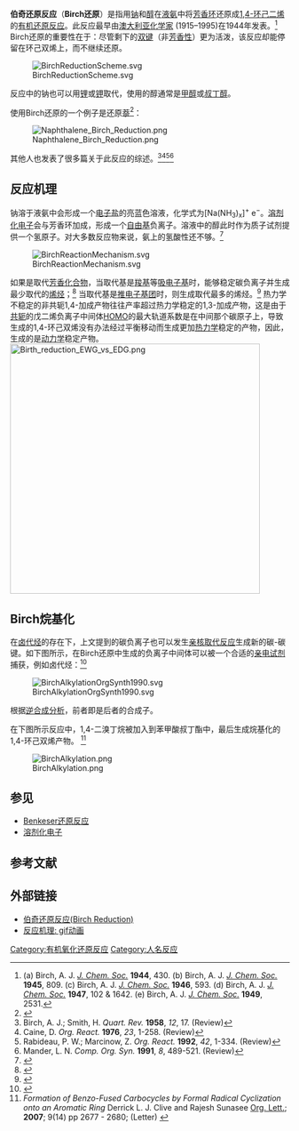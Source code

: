 '''伯奇还原反应'''（'''Birch还原'''）是指用[[钠|钠]]和[[醇|醇]]在[[氨|液氨]]中将[[芳香环|芳香环]]还原成[[1,4-环己二烯|1,4-环己二烯]]的[[有机还原反应|有机还原反应]]。此反应最早由[[澳大利亚|澳大利亚]][[化学家|化学家]]{{le|Arthur John Birch|Arthur John Birch}} (1915–1995)在1944年发表。<ref>(a) Birch, A. J. ''[[J._Chem._Soc.|J. Chem. Soc.]]'' '''1944''', 430. (b) Birch, A. J. ''[[J._Chem._Soc.|J. Chem. Soc.]]'' '''1945''', 809. (c) Birch, A. J. ''[[J._Chem._Soc.|J. Chem. Soc.]]'' '''1946''', 593. (d) Birch, A. J. ''[[J._Chem._Soc.|J. Chem. Soc.]]'' '''1947''', 102 & 1642. (e) Birch, A. J. ''[[J._Chem._Soc.|J. Chem. Soc.]]'' '''1949''', 2531.</ref> Birch还原的重要性在于：尽管剩下的[[双键|双键]]（非[[芳香性|芳香性]]）更为活泼，该反应却能停留在环己双烯上，而不继续还原。 

[[File:BirchReductionScheme.svg|center]]

反应中的钠也可以用[[锂|锂]]或[[钾|钾]]取代，使用的醇通常是[[甲醇|甲醇]]或[[叔丁醇|叔丁醇]]。

使用Birch还原的一个例子是还原[[萘|萘]]<ref>{{cite journal|author=Vogel, E.; Klug, W.; Breuer, A.|year=1974|title=1,6-Methano-10-annulene|journal=[[Organic_Syntheses|Organic Syntheses]]|volume=54|pages=11|url=http://www.orgsyn.org/orgsyn/prep.asp?prep=cv6p0731|access-date=2008-04-24|archive-url=https://web.archive.org/web/20120728090936/http://www.orgsyn.org/orgsyn/prep.asp?prep=cv6p0731|archive-date=2012-07-28|dead-url=yes}}</ref>：

[[File:Naphthalene_Birch_Reduction.png|center]]

其他人也发表了很多篇关于此反应的综述。<ref>Birch, A. J.; Smith, H. ''Quart. Rev.'' '''1958''', ''12'', 17. (Review)</ref><ref>Caine, D. ''Org. React.'' '''1976''', ''23'', 1-258. (Review)</ref><ref>Rabideau, P. W.; Marcinow, Z. ''Org. React.'' '''1992''', ''42'', 1-334. (Review)</ref><ref>Mander, L. N. ''Comp. Org. Syn.'' '''1991''', ''8'', 489-521. (Review)</ref>

== 反应机理 ==
钠溶于液氨中会形成一个[[电子盐|电子盐]]的亮蓝色溶液，化学式为[Na(NH<sub>3</sub>)<sub>x</sub>]<sup>+</sup> e<sup>−</sup>。[[溶剂化电子|溶剂化电子]]会与芳香环加成，形成一个[[自由基|自由基]]负离子。溶液中的醇此时作为质子试剂提供一个氢原子。对大多数反应物来说，氨上的氢酸性还不够。<ref>{{cite book | last=March |first = Jerry |coauthors =  | 
title=Advanced Organic Chemistry, Reactions, Mechanisms and Structure | url=https://archive.org/details/advancedorganicc0000marc |edition = third Edition |publisher= John Wiley & Sons | year=1985 | isbn=0-471-85472-7}}</ref>
 
[[File:BirchReactionMechanism.svg|center]]

如果是取代[[芳香环|芳香化合物]]，当取代基是[[羧基|羧基]]等[[吸电子基|吸电子基]]时，能够稳定碳负离子并生成最少取代的[[烯烃|烯烃]]；<ref>{{cite journal|author=Kuehne, M. E.; Lambert, B. F.|year=1963|title=1,4-Dihydrobenzoic acid|journal=[[Organic_Syntheses|Organic Syntheses]]|volume=43|pages=22|url=http://www.orgsyn.org/orgsyn/prep.asp?prep=cv5p0400|access-date=2008-04-24|archive-url=https://web.archive.org/web/20080205073830/http://www.orgsyn.org/orgsyn/prep.asp?prep=cv5p0400|archive-date=2008-02-05|dead-url=yes}}</ref> 当取代基是[[推电子基团|推电子基团]]时，则生成取代最多的烯烃。<ref>{{cite journal|author=Paquette, L. A.; Barrett, J. H.|year=1969|title=2,7-Dimethyloxepin|journal=[[Organic_Syntheses|Organic Syntheses]]|volume=49|pages=62|url=http://www.orgsyn.org/orgsyn/prep.asp?prep=cv5p0467|access-date=2008-04-24|archive-url=https://web.archive.org/web/20080205073835/http://www.orgsyn.org/orgsyn/prep.asp?prep=cv5p0467|archive-date=2008-02-05|dead-url=yes}}</ref> 热力学不稳定的非共轭1,4-加成产物往往产率超过热力学稳定的1,3-加成产物，这是由于[[共轭|共轭]]的戊二烯负离子中间体[[HOMO|HOMO]]的最大轨道系数是在中间那个碳原子上，导致生成的1,4-环己双烯没有办法经过平衡移动而生成更加[[热力学|热力学]]稳定的产物，因此，生成的是[[动力学|动力学]]稳定产物。
[[File:Birth_reduction_EWG_vs_EDG.png|450px]]

== Birch烷基化 ==
在[[卤代烃|卤代烃]]的存在下，上文提到的碳负离子也可以发生[[亲核取代反应|亲核取代反应]]生成新的碳-碳键。如下图所示，在Birch还原中生成的负离子中间体可以被一个合适的[[亲电试剂|亲电试剂]]捕获，例如卤代烃：<ref>{{cite journal|author=Taber, D. F.; Gunn, B. P.; Ching Chiu, I.|year=1983|title=Alkylation of the anion from Birch reduction of o-Anisic acid: 2-Heptyl-2-cyclohexenone|journal=[[Organic_Syntheses|Organic Syntheses]]|volume=61|pages=59|url=http://www.orgsyn.org/orgsyn/prep.asp?prep=cv7p0249|access-date=2008-04-24|archive-url=https://web.archive.org/web/20080205073907/http://www.orgsyn.org/orgsyn/prep.asp?prep=cv7p0249|archive-date=2008-02-05|dead-url=yes}}</ref>

[[File:BirchAlkylationOrgSynth1990.svg|center]]

根据[[逆合成分析|逆合成分析]]，前者即是后者的合成子。

在下图所示反应中，1,4-二溴丁烷被加入到苯甲酸叔丁酯中，最后生成烷基化的1,4-环己双烯产物。 <ref>''Formation of Benzo-Fused Carbocycles by Formal Radical Cyclization onto an Aromatic Ring'' Derrick L. J. Clive and Rajesh Sunasee [[Org._Lett.|Org. Lett.]]; '''2007'''; 9(14) pp 2677 - 2680; (Letter) {{DOI|10.1021/ol070849l}}</ref>

[[File:BirchAlkylation.png|center]]

== 参见 ==
* [[Benkeser还原反应|Benkeser还原反应]]
* [[溶剂化电子|溶剂化电子]]

== 参考文献 ==
{{reflist}}

== 外部链接 ==
* [http://www.chem-station.com/cn/?p=759 伯奇还原反应(Birch Reduction)]{{Wayback|url=http://www.chem-station.com/cn/?p=759 |date=20140401205439 }}
* [https://commons.wikimedia.org/wiki/File%3ABirch_R_2_startAnimGif.gif 反应机理: gif动画 ]{{Wayback|url=https://commons.wikimedia.org/wiki/File%3ABirch_R_2_startAnimGif.gif |date=20141108114829 }}

[[Category:有机氧化还原反应|Category:有机氧化还原反应]]
[[Category:人名反应|Category:人名反应]]